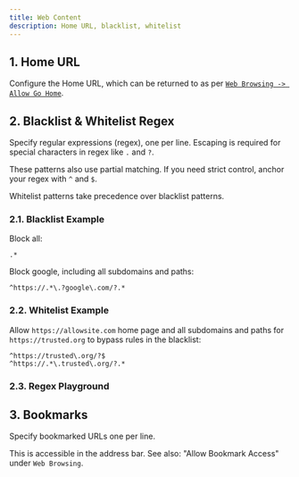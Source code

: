 ```yaml
---
title: Web Content
description: Home URL, blacklist, whitelist
---
```



## 1. Home URL

Configure the Home URL, which can be returned to as per <a href="/docs/settings/web-browsing/#allow-go-home">`Web Browsing -> Allow Go Home`</a>.

## 2. Blacklist & Whitelist Regex

Specify regular expressions (regex), one per line.
Escaping is required for special characters in regex like `.` and `?`.

These patterns also use partial matching.
If you need strict control, anchor your regex with `^` and `$`.

Whitelist patterns take precedence over blacklist patterns.

### 2.1. Blacklist Example

Block all:

```
.*
```

Block google, including all subdomains and paths:

```
^https://.*\.?google\.com/?.*
```

### 2.2. Whitelist Example

Allow `https://allowsite.com` home page and all subdomains and paths for `https://trusted.org` to bypass rules in the blacklist:
```
^https://trusted\.org/?$
^https://.*\.trusted\.org/?.*
```

### 2.3. Regex Playground

<RegexPlayground />

## 3. Bookmarks

Specify bookmarked URLs one per line.

This is accessible in the address bar. See also: "Allow Bookmark Access" under `Web Browsing`.

